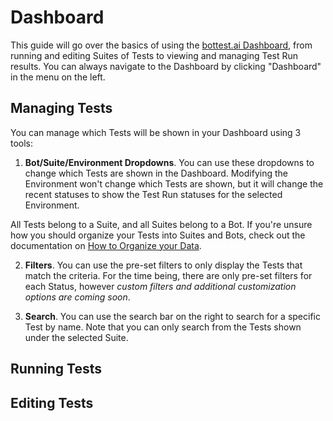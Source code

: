 # Dashboard


This guide will go over the basics of using the [bottest.ai Dashboard](https://bottest.ai/app/dashboard), from running and editing Suites of Tests
to viewing and managing Test Run results. You can always navigate to the Dashboard by clicking "Dashboard"
in the menu on the left.

<StyledImage
    path="/assets/guides/dashboard/1.svg"
/>

## Managing Tests

You can manage which Tests will be shown in your Dashboard using 3 tools:
1. **Bot/Suite/Environment Dropdowns**. You can use these dropdowns to change which Tests are shown
in the Dashboard. Modifying the Environment won't change which Tests are shown, but it will change the
recent statuses to show the Test Run statuses for the selected Environment.

<StyledImage path="/assets/guides/dashboard/2.svg" />

All Tests belong to a Suite, and all Suites belong to a Bot. If you're unsure how you should
organize your Tests into Suites and Bots, check out the documentation on
[How to Organize your Data](/guides/how-to-organize-your-data).

2. **Filters**. You can use the pre-set filters to only display the Tests that match the criteria.
For the time being, there are only pre-set filters for each Status, however *custom filters and
additional customization options are coming soon*.

3. **Search**. You can use the search bar on the right to search for a specific Test by name.
Note that you can only search from the Tests shown under the selected Suite.

<StyledImage path="/assets/guides/dashboard/3.svg" />

## Running Tests

## Editing Tests

